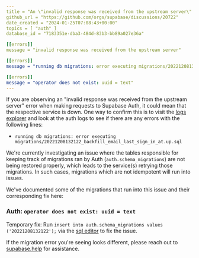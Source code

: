 ```yaml
---
title = "An \"invalid response was received from the upstream server\" error when querying auth"
github_url = "https://github.com/orgs/supabase/discussions/20722"
date_created = "2024-01-25T07:08:43+00:00"
topics = [ "auth" ]
database_id = "7183351e-dba3-484d-83b3-bb89a027e36a"

[[errors]]
message = "invalid response was received from the upstream server"

[[errors]]
message = "running db migrations: error executing migrations/20221208132122_backfill_email_last_sign_in_at.up.sql"

[[errors]]
message = "operator does not exist: uuid = text"
---
```


If you are observing an "invalid response was received from the upstream server" error when making requests to Supabase Auth, it could mean that the respective service is down. One way to confirm this is to visit the [logs explorer](https://supabase.com/dashboard/project/_/logs/explorer) and look at the auth logs to see if there are any errors with the following lines:

- `running db migrations: error executing migrations/20221208132122_backfill_email_last_sign_in_at.up.sql`

We're currently investigating an issue where the tables responsible for keeping track of migrations ran by Auth (`auth.schema_migrations`) are not being restored properly, which leads to the service(s) retrying those migrations. In such cases, migrations which are not idempotent will run into issues.

We've documented some of the migrations that run into this issue and their corresponding fix here:

### Auth: `operator does not exist: uuid = text`

Temporary fix: Run `insert into auth.schema_migrations values ('20221208132122');` via the [sql editor](https://supabase.com/dashboard/project/_/sql/new) to fix the issue.

If the migration error you're seeing looks different, please reach out to [supabase.help](https://supabase.help/) for assistance.
